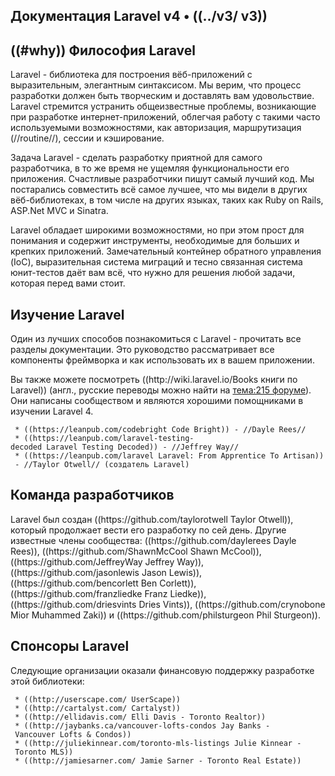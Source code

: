 == Документация Laravel v4 • ((../v3/ v3)) ==

{{BRIEF docs4}}

== ((#why)) Философия Laravel ==
{{TOC}}

Laravel - библиотека для построения вёб-приложений с выразительным, элегантным синтаксисом. Мы верим, что процесс разработки должен быть творческим и доставлять вам удовольствие. Laravel стремится устранить общеизвестные проблемы, возникающие при разработке интернет-приложений, облегчая работу с такими часто используемыми возможностями, как авторизация, маршрутизация (//routine//), сессии и кэширование.

Задача Laravel - сделать разработку приятной для самого разработчика, в то же время не ущемляя функциональности его приложения. Счастливые разработчики пишут самый лучший код. Мы постарались совместить всё самое лучшее, что мы видели в других вёб-библиотеках, в том числе на других языках, таких как Ruby on Rails, ASP.Net MVC и Sinatra.

Laravel обладает широкими возможностями, но при этом прост для понимания и содержит инструменты, необходимые для больших и крепких приложений. Замечательный контейнер обратного управления (IoC), выразительная система миграций и тесно связанная система юнит-тестов даёт вам всё, что нужно для решения любой задачи, которая перед вами стоит.

== Изучение Laravel ==
Один из лучших способов познакомиться с Laravel - прочитать все разделы документации. Это руководство рассматривает все компоненты фреймворка и как использовать их в вашем приложении.

Вы также можете посмотреть ((http://wiki.laravel.io/Books книги по Laravel)) (англ., русские переводы можно найти на [[тема:215 форуме]]). Они написаны сообществом и являются хорошими помощниками в изучении Laravel 4.

  * ((https://leanpub.com/codebright Code Bright)) - //Dayle Rees//
  * ((https://leanpub.com/laravel-testing-decoded Laravel Testing Decoded)) - //Jeffrey Way//
  * ((https://leanpub.com/laravel Laravel: From Apprentice To Artisan)) - //Taylor Otwell// (создатель Laravel)

== Команда разработчиков ==
Laravel был создан ((https://github.com/taylorotwell Taylor Otwell)), который продолжает вести его разработку по сей день. Другие известные члены сообщества: ((https://github.com/daylerees Dayle Rees)), ((https://github.com/ShawnMcCool Shawn McCool)), ((https://github.com/JeffreyWay Jeffrey Way)), ((https://github.com/jasonlewis Jason Lewis)), ((https://github.com/bencorlett Ben Corlett)), ((https://github.com/franzliedke Franz Liedke)), ((https://github.com/driesvints Dries Vints)), ((https://github.com/crynobone Mior Muhammed Zaki)) и ((https://github.com/philsturgeon Phil Sturgeon)).

== Спонсоры Laravel ==
Следующие организации оказали финансовую поддержку разработке этой библиотеки:
  * ((http://userscape.com/ UserScape))
  * ((http://cartalyst.com/ Cartalyst))
  * ((http://ellidavis.com/ Elli Davis - Toronto Realtor))
  * ((http://jaybanks.ca/vancouver-lofts-condos Jay Banks - Vancouver Lofts & Condos))
  * ((http://juliekinnear.com/toronto-mls-listings Julie Kinnear - Toronto MLS))
  * ((http://jamiesarner.com/ Jamie Sarner - Toronto Real Estate))
